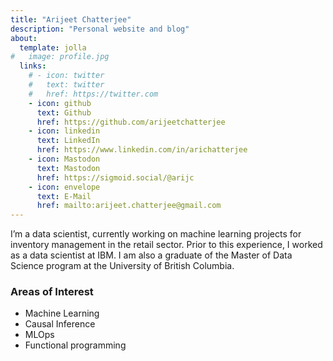 ```yaml
---
title: "Arijeet Chatterjee"
description: "Personal website and blog"
about:
  template: jolla
#   image: profile.jpg
  links:
    # - icon: twitter
    #   text: twitter
    #   href: https://twitter.com
    - icon: github
      text: Github
      href: https://github.com/arijeetchatterjee
    - icon: linkedin
      text: LinkedIn
      href: https://www.linkedin.com/in/arichatterjee
    - icon: Mastodon
      text: Mastodon
      href: https://sigmoid.social/@arijc
    - icon: envelope
      text: E-Mail
      href: mailto:arijeet.chatterjee@gmail.com
---
```


I'm a data scientist, currently working on machine learning projects for inventory management in the retail sector. Prior to this experience, I worked as a data scientist at IBM. I am also a graduate of the Master of Data Science program at the University of British Columbia.

### Areas of Interest

- Machine Learning
- Causal Inference
- MLOps
- Functional programming

<!-- ### Education

::: {.d-flex .justify-content-between}
::: {}
**University of British Columbia**  
Master of Data Science  
:::
::: {.text-end}
Vancouver, Canada 

::: {.d-flex .justify-content-between}
::: {}
**HEC Paris**  
MBA  
:::
::: {.text-end}
Jouy-en-Josas, France  -->


<!-- University of British Columbia | Vancouver, Canada
Master of Data Science | Sept 2021 - June 2022

HEC Paris | France
MBA | Sept 2008 - May 2010 -->

